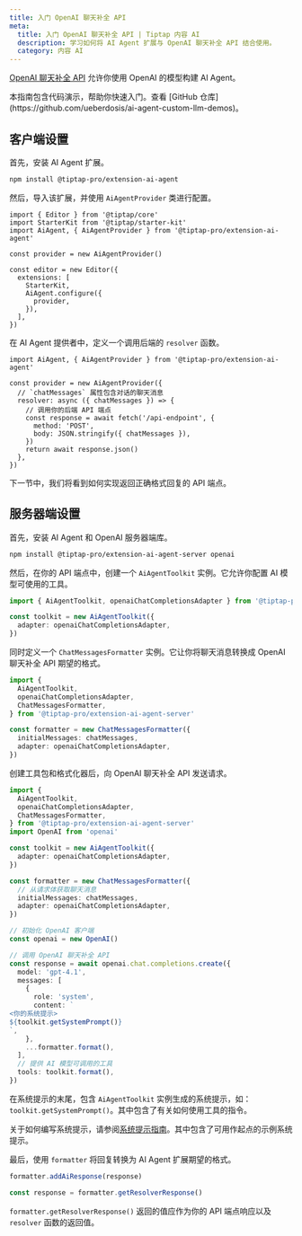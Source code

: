 ```yaml
---
title: 入门 OpenAI 聊天补全 API
meta:
  title: 入门 OpenAI 聊天补全 API | Tiptap 内容 AI
  description: 学习如何将 AI Agent 扩展与 OpenAI 聊天补全 API 结合使用。
  category: 内容 AI
---
```



[OpenAI 聊天补全 API](https://platform.openai.com/docs/api-reference/chat?lang=javascript) 允许你使用 OpenAI 的模型构建 AI Agent。

<Callout title="有代码演示" variant="info">
  本指南包含代码演示，帮助你快速入门。查看 [GitHub
  仓库](https://github.com/ueberdosis/ai-agent-custom-llm-demos)。
</Callout>

## 客户端设置

首先，安装 AI Agent 扩展。

```bash
npm install @tiptap-pro/extension-ai-agent
```

然后，导入该扩展，并使用 `AiAgentProvider` 类进行配置。

```tsx
import { Editor } from '@tiptap/core'
import StarterKit from '@tiptap/starter-kit'
import AiAgent, { AiAgentProvider } from '@tiptap-pro/extension-ai-agent'

const provider = new AiAgentProvider()

const editor = new Editor({
  extensions: [
    StarterKit,
    AiAgent.configure({
      provider,
    }),
  ],
})
```

在 AI Agent 提供者中，定义一个调用后端的 `resolver` 函数。

```tsx
import AiAgent, { AiAgentProvider } from '@tiptap-pro/extension-ai-agent'

const provider = new AiAgentProvider({
  // `chatMessages` 属性包含对话的聊天消息
  resolver: async ({ chatMessages }) => {
    // 调用你的后端 API 端点
    const response = await fetch('/api-endpoint', {
      method: 'POST',
      body: JSON.stringify({ chatMessages }),
    })
    return await response.json()
  },
})
```

下一节中，我们将看到如何实现返回正确格式回复的 API 端点。

## 服务器端设置

首先，安装 AI Agent 和 OpenAI 服务器端库。

```bash
npm install @tiptap-pro/extension-ai-agent-server openai
```

然后，在你的 API 端点中，创建一个 `AiAgentToolkit` 实例。它允许你配置 AI 模型可使用的工具。

```ts
import { AiAgentToolkit, openaiChatCompletionsAdapter } from '@tiptap-pro/extension-ai-agent-server'

const toolkit = new AiAgentToolkit({
  adapter: openaiChatCompletionsAdapter,
})
```

同时定义一个 `ChatMessagesFormatter` 实例。它让你将聊天消息转换成 OpenAI 聊天补全 API 期望的格式。

```ts
import {
  AiAgentToolkit,
  openaiChatCompletionsAdapter,
  ChatMessagesFormatter,
} from '@tiptap-pro/extension-ai-agent-server'

const formatter = new ChatMessagesFormatter({
  initialMessages: chatMessages,
  adapter: openaiChatCompletionsAdapter,
})
```

创建工具包和格式化器后，向 OpenAI 聊天补全 API 发送请求。

```ts
import {
  AiAgentToolkit,
  openaiChatCompletionsAdapter,
  ChatMessagesFormatter,
} from '@tiptap-pro/extension-ai-agent-server'
import OpenAI from 'openai'

const toolkit = new AiAgentToolkit({
  adapter: openaiChatCompletionsAdapter,
})

const formatter = new ChatMessagesFormatter({
  // 从请求体获取聊天消息
  initialMessages: chatMessages,
  adapter: openaiChatCompletionsAdapter,
})

// 初始化 OpenAI 客户端
const openai = new OpenAI()

// 调用 OpenAI 聊天补全 API
const response = await openai.chat.completions.create({
  model: 'gpt-4.1',
  messages: [
    {
      role: 'system',
      content: `
<你的系统提示>
${toolkit.getSystemPrompt()}
`,
    },
    ...formatter.format(),
  ],
  // 提供 AI 模型可调用的工具
  tools: toolkit.format(),
})
```

在系统提示的末尾，包含 `AiAgentToolkit` 实例生成的系统提示，如：`toolkit.getSystemPrompt()`。其中包含了有关如何使用工具的指令。

关于如何编写系统提示，请参阅[系统提示指南](/content-ai/capabilities/agent/configure/system-prompt)。其中包含了可用作起点的示例系统提示。

最后，使用 `formatter` 将回复转换为 AI Agent 扩展期望的格式。

```ts
formatter.addAiResponse(response)

const response = formatter.getResolverResponse()
```

`formatter.getResolverResponse()` 返回的值应作为你的 API 端点响应以及 `resolver` 函数的返回值。